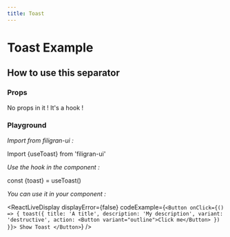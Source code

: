 ```yaml
---
title: Toast
---
```


# Toast Example

<ExampleToast />

## How to use this separator

### Props
No props in it ! It's a hook !

### Playground

*Import from filigran-ui :*

Import \{useToast\} from 'filigran-ui'

*Use the hook in the component :*

const \{toast\} = useToast()

*You can use it in your component :*

<ReactLiveDisplay
displayError={false}
    codeExample={`<Button
        onClick={() => {
          toast({
            title: 'A title',
            description: 'My description',
            variant: 'destructive',
            action: <Button variant="outline">Click me</Button>
          })
        }}>
        Show Toast
      </Button>`}
/>
